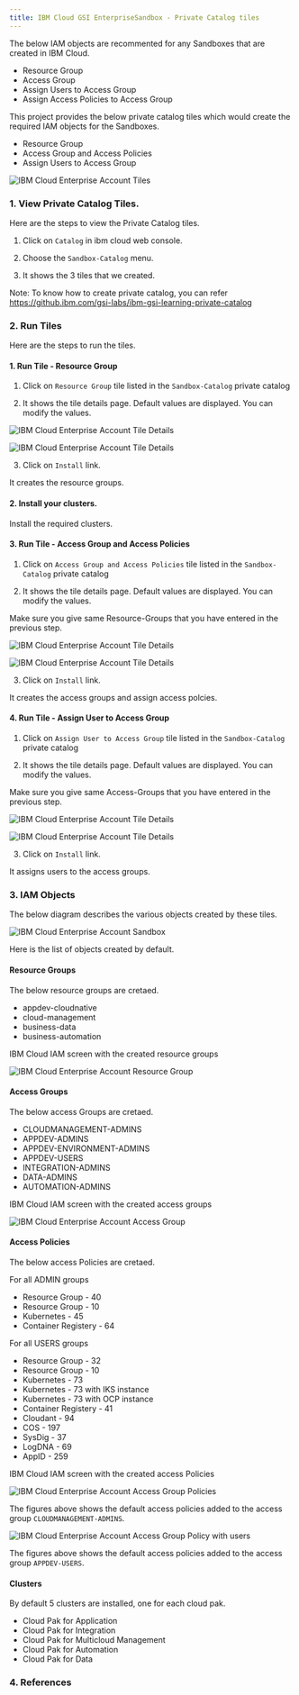 ```yaml
---
title: IBM Cloud GSI EnterpriseSandbox - Private Catalog tiles
---
```




The below IAM objects are recommented for any Sandboxes that are created in IBM Cloud.

- Resource Group
- Access Group
- Assign Users to Access Group
- Assign Access Policies to Access Group


This project provides the below private catalog tiles which would create the required IAM objects for the Sandboxes.

- Resource Group
- Access Group and Access Policies
- Assign Users to Access Group

![IBM Cloud Enterprise Account Tiles](images/00-tiles.png)

### 1. View Private Catalog Tiles. 

Here are the steps to view the Private Catalog tiles.

1. Click on `Catalog` in ibm cloud web console.

2. Choose the `Sandbox-Catalog` menu. 

3. It shows the 3 tiles that we created.

Note: To know how to create private catalog, you can refer https://github.ibm.com/gsi-labs/ibm-gsi-learning-private-catalog


### 2. Run Tiles

Here are the steps to run the tiles.

#### 1. Run Tile - Resource Group

1. Click on `Resource Group` tile listed in the `Sandbox-Catalog` private catalog 

2. It shows the tile details page. Default values are displayed. You can modify the values. 

![IBM Cloud Enterprise Account Tile Details ](images/03-tiledetails-1.png)

![IBM Cloud Enterprise Account Tile Details ](images/03-tiledetails-2.png)


3. Click on `Install` link. 

It creates the resource groups.

#### 2. Install your clusters.

Install the required clusters.

#### 3. Run Tile - Access Group and Access Policies

1. Click on `Access Group and Access Policies` tile listed in the `Sandbox-Catalog` private catalog 

2. It shows the tile details page. Default values are displayed. You can modify the values. 

Make sure you give same Resource-Groups that you have entered in the previous step.

![IBM Cloud Enterprise Account Tile Details ](images/03-tiledetails-3.png)

![IBM Cloud Enterprise Account Tile Details ](images/03-tiledetails-4.png)

3. Click on `Install` link. 

It creates the access groups and assign access polcies.

#### 4. Run Tile - Assign User to Access Group

1. Click on `Assign User to Access Group` tile listed in the `Sandbox-Catalog` private catalog 

2. It shows the tile details page. Default values are displayed. You can modify the values. 

Make sure you give same Access-Groups that you have entered in the previous step.

![IBM Cloud Enterprise Account Tile Details ](images/03-tiledetails-5.png)

![IBM Cloud Enterprise Account Tile Details ](images/03-tiledetails-6.png)

3. Click on `Install` link. 

It assigns users to the access groups.


### 3. IAM Objects

The below diagram describes the various objects created by these tiles.

![IBM Cloud Enterprise Account Sandbox ](images/01-sandbox-arch.png)


Here is the list of objects created by default.

#### Resource Groups

The below resource groups are cretaed. 

- appdev-cloudnative
- cloud-management
- business-data
- business-automation


IBM Cloud IAM screen with the created resource groups

![IBM Cloud Enterprise Account Resource Group ](images/02-iam-resource-group.png)

#### Access Groups

The below access Groups are cretaed. 

- CLOUDMANAGEMENT-ADMINS
- APPDEV-ADMINS
- APPDEV-ENVIRONMENT-ADMINS
- APPDEV-USERS
- INTEGRATION-ADMINS
- DATA-ADMINS
- AUTOMATION-ADMINS

IBM Cloud IAM screen with the created access groups

![IBM Cloud Enterprise Account Access Group ](images/02-iam-access-groups.png)

#### Access Policies

The below access Policies are cretaed. 

For all ADMIN groups 

-   Resource Group  - 40
-   Resource Group  - 10
-   Kubernetes - 45
-   Container Registery - 64


For all USERS groups

-   Resource Group - 32
-   Resource Group - 10
-   Kubernetes - 73
-   Kubernetes - 73 with IKS instance
-   Kubernetes - 73 with OCP instance
-   Container Registery - 41
-   Cloudant - 94
-   COS - 197
-   SysDig - 37
-   LogDNA - 69
-   AppID - 259

IBM Cloud IAM screen with the created access Policies

![IBM Cloud Enterprise Account Access Group Policies ](images/02-iam-access-groups-policy-admin.png)

The figures above shows the default access policies added to the access group `CLOUDMANAGEMENT-ADMINS`.

![IBM Cloud Enterprise Account Access Group Policy with users ](images/02-iam-access-groups-policy-users.png")

The figures above shows the default access policies added to the access group `APPDEV-USERS`.

#### Clusters

By default 5 clusters are installed, one for each cloud pak.

- Cloud Pak for Application
- Cloud Pak for Integration
- Cloud Pak for Multicloud Management
- Cloud Pak for Automation
- Cloud Pak for Data



### 4. References


